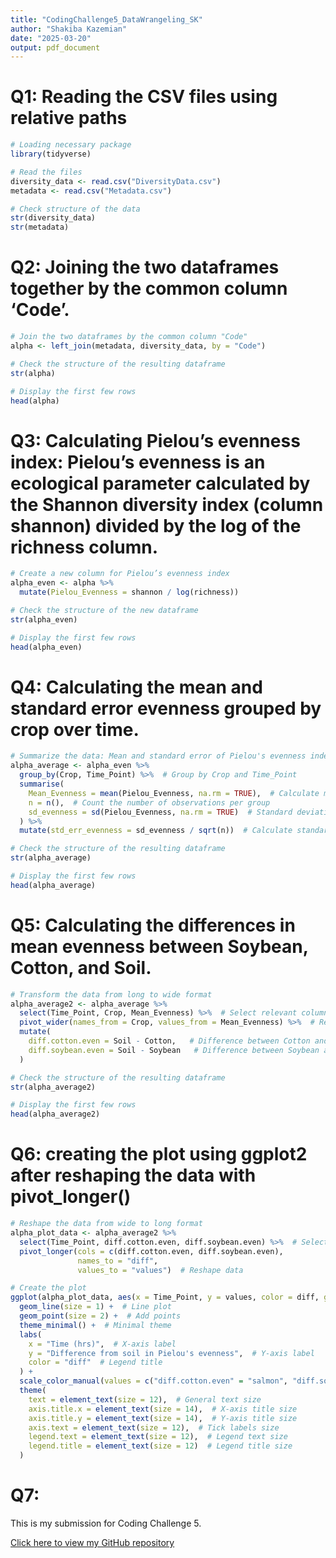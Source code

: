 ```yaml
---
title: "CodingChallenge5_DataWrangeling_SK"
author: "Shakiba Kazemian"
date: "2025-03-20"
output: pdf_document
---
```


# Q1: Reading the CSV files using relative paths

```r
# Loading necessary package
library(tidyverse)

# Read the files
diversity_data <- read.csv("DiversityData.csv")
metadata <- read.csv("Metadata.csv")

# Check structure of the data
str(diversity_data)
str(metadata)
```


# Q2: Joining the two dataframes together by the common column ‘Code’.

```r
# Join the two dataframes by the common column "Code"
alpha <- left_join(metadata, diversity_data, by = "Code")

# Check the structure of the resulting dataframe
str(alpha)

# Display the first few rows
head(alpha)
```


# Q3: Calculating Pielou’s evenness index: Pielou’s evenness is an ecological parameter calculated by the Shannon diversity index (column shannon) divided by the log of the richness column. 

```r
# Create a new column for Pielou’s evenness index
alpha_even <- alpha %>%
  mutate(Pielou_Evenness = shannon / log(richness))

# Check the structure of the new dataframe
str(alpha_even)

# Display the first few rows
head(alpha_even)
```


# Q4: Calculating the mean and standard error evenness grouped by crop over time.

```r
# Summarize the data: Mean and standard error of Pielou's evenness index grouped by Crop and Time_Point
alpha_average <- alpha_even %>%
  group_by(Crop, Time_Point) %>%  # Group by Crop and Time_Point
  summarise(
    Mean_Evenness = mean(Pielou_Evenness, na.rm = TRUE),  # Calculate mean evenness
    n = n(),  # Count the number of observations per group
    sd_evenness = sd(Pielou_Evenness, na.rm = TRUE)  # Standard deviation
  ) %>%
  mutate(std_err_evenness = sd_evenness / sqrt(n))  # Calculate standard error

# Check the structure of the resulting dataframe
str(alpha_average)

# Display the first few rows
head(alpha_average)

```


# Q5: Calculating the differences in mean evenness between Soybean, Cotton, and Soil.

```r
# Transform the data from long to wide format
alpha_average2 <- alpha_average %>%
  select(Time_Point, Crop, Mean_Evenness) %>%  # Select relevant columns
  pivot_wider(names_from = Crop, values_from = Mean_Evenness) %>%  # Reshape to wide format
  mutate(
    diff.cotton.even = Soil - Cotton,   # Difference between Cotton and Soil
    diff.soybean.even = Soil - Soybean   # Difference between Soybean and Soil
  )

# Check the structure of the resulting dataframe
str(alpha_average2)

# Display the first few rows
head(alpha_average2)
```


# Q6: creating the plot using ggplot2 after reshaping the data with pivot_longer()

```r
# Reshape the data from wide to long format
alpha_plot_data <- alpha_average2 %>%
  select(Time_Point, diff.cotton.even, diff.soybean.even) %>%  # Select relevant columns
  pivot_longer(cols = c(diff.cotton.even, diff.soybean.even), 
               names_to = "diff", 
               values_to = "values")  # Reshape data

# Create the plot
ggplot(alpha_plot_data, aes(x = Time_Point, y = values, color = diff, group = diff)) +
  geom_line(size = 1) +  # Line plot
  geom_point(size = 2) +  # Add points
  theme_minimal() +  # Minimal theme
  labs(
    x = "Time (hrs)",  # X-axis label
    y = "Difference from soil in Pielou's evenness",  # Y-axis label
    color = "diff"  # Legend title
  ) +
  scale_color_manual(values = c("diff.cotton.even" = "salmon", "diff.soybean.even" = "skyblue")) +  # Adjust colors
  theme(
    text = element_text(size = 12),  # General text size
    axis.title.x = element_text(size = 14),  # X-axis title size
    axis.title.y = element_text(size = 14),  # Y-axis title size
    axis.text = element_text(size = 12),  # Tick labels size
    legend.text = element_text(size = 12),  # Legend text size
    legend.title = element_text(size = 12)  # Legend title size
  )
```


# Q7:

This is my submission for Coding Challenge 5.

[Click here to view my GitHub repository](https://github.com/YOUR_GITHUB_USERNAME/YOUR_REPOSITORY_NAME)

